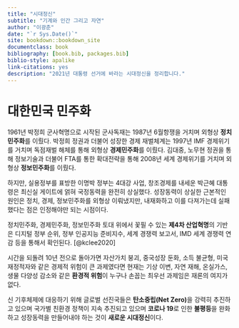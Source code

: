 ```yaml
--- 
title: "시대정신"
subtitle: "기계와 인간 그리고 자연"
author: "이광춘"
date: "`r Sys.Date()`"
site: bookdown::bookdown_site
documentclass: book
bibliography: [book.bib, packages.bib]
biblio-style: apalike
link-citations: yes
description: "2021년 대통령 선거에 바라는 시대정신을 정리합니다."
---
```


# 대한민국 민주화 {-}

1961년 박정희 군사혁명으로 시작된 군사독재는 1987년 6월항쟁을 거치며 외형상 **정치민주화**를 이뤘다.
박정희 정권과 더불어 성장한 경제 재벌체계는 1997년 IMF 경제위기를 거치며 독점재벌 해체를 통해 외형상 **경제민주화**를 이뤘다.
김대중, 노무현 정권을 통해 정보기술과 더불어 FTA를 통한 확대전략을 통해 2008년 세계 경제위기를 거치며 외형상 **정보민주화**를 이뤘다.

하지만, 실용정부를 표방한 이명박 정부는 4대강 사업, 창조경제를 내세운 박근혜 대통령은 최신실 게이트에 얽혀 국정동력을 완전히 상실했다. 성장동력이 상실한 근본적인 원인은 정치, 경제, 정보민주화를 외형상 이뤄냈지만, 내재화하고 이를 다져가는데 실패했다는 점은 인정해야만 되는 시점이다.

정치민주화, 경제민주화, 정보민주화 토대 위에서 꽃필 수 있는 **제4차 산업혁명**의 기반은 디지털 정부 순위, 정부 인공지능 준비지수, 세계 경쟁력 보고서, IMD 세계 경쟁력 연감 등을 통해서 확인된다. [@kclee2020]

시간을 되돌려 10년 전으로 돌아가면 자산가치 붕괴, 중국성장 둔화, 소득 불균형, 미국 재정적자와 같은 경제적 위험이 큰 과제였다면 현재는 기상 이변, 자연 재해, 온실가스, 생물 다양성 감소와 같은 **환경적 위험**이 누구나 손꼽는 최우선 과제임은 재론의 여지가 없다.

신 기후체제에 대응하기 위해 글로벌 선진국들은 **탄소중립(Net Zero)**을 강력히 추진하고 있으며 국가별 친환경 정책이 지속 추진되고 있으며 **코로나 19**로 인한 **불평등**을 완화하고 성장동력을 만들어내야 하는 것이 **새로운 시대정신**이다.


